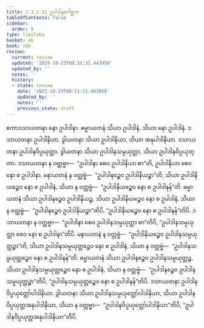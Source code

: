 ```yaml
---
title: 2.3.2.11 ဥပါဒါနဂေါစ္ဆက
tableOfContents: false
sidebar:
  order: 9
type: tipitaka
basket: ab
book: vbh
review:
  current: review
  updated: '2025-10-23T09:21:31.443058'
  updated_by: ''
  notes: ''
  history:
  - state: review
    date: '2025-10-23T09:21:31.443058'
    updated_by: ''
    notes: ''
    previous_state: draft
---
```



<ReviewStatus review={frontmatter.review} showDetails={true} />

<HypothesisAnnotation frontmatter={frontmatter} />

<DynamicBreadcrumb />

<Paragraph number="606" book="vbh">
ဧကာဒသာယတနာ နော ဥပါဒါနာ. ဓမ္မာယတနံ သိယာ ဥပါဒါနံ, သိယာ နော ဥပါဒါနံ. ဒသာယတနာ ဥပါဒါနိယာ. ဒွါယတနာ သိယာ ဥပါဒါနိယာ, သိယာ အနုပါဒါနိယာ. ဒသာယတနာ ဥပါဒါနဝိပ္ပယုတ္တာ. ဒွါယတနာ သိယာ ဥပါဒါနသမ္ပယုတ္တာ, သိယာ ဥပါဒါနဝိပ္ပယုတ္တာ. ဒသာယတနာ န ဝတ္တဗ္ဗာ—  “ဥပါဒါနာ စေဝ ဥပါဒါနိယာ စာ”တိ, ဥပါဒါနိယာ စေဝ နော စ ဥပါဒါနာ. မနာယတနံ န ဝတ္တဗ္ဗံ—  “ဥပါဒါနဉ္စေဝ ဥပါဒါနိယဉ္စာ”တိ, သိယာ ဥပါဒါနိယဉ္စေဝ နော စ ဥပါဒါနံ, သိယာ န ဝတ္တဗ္ဗံ—  “ဥပါဒါနိယဉ္စေဝ နော စ ဥပါဒါနန်”တိ. ဓမ္မာယတနံ သိယာ ဥပါဒါနဉ္စေဝ ဥပါဒါနိယဉ္စ, သိယာ ဥပါဒါနိယဉ္စေဝ နော စ ဥပါဒါနံ, သိယာ န ဝတ္တဗ္ဗံ—  “ဥပါဒါနဉ္စေဝ ဥပါဒါနိယဉ္စာ”တိပိ, “ဥပါဒါနိယဉ္စေဝ နော စ ဥပါဒါနန်”တိပိ. ဒသာယတနာ န ဝတ္တဗ္ဗာ—  “ဥပါဒါနာ စေဝ ဥပါဒါနသမ္ပယုတ္တာ စာ”တိပိ, “ဥပါဒါနသမ္ပယုတ္တာ စေဝ နော စ ဥပါဒါနာ”တိပိ. မနာယတနံ န ဝတ္တဗ္ဗံ—  “ဥပါဒါနိယဉ္စေဝ ဥပါဒါနသမ္ပယုတ္တဉ္စာ”တိ, သိယာ ဥပါဒါနသမ္ပယုတ္တဉ္စေဝ နော စ ဥပါဒါနံ, သိယာ န ဝတ္တဗ္ဗံ—  “ဥပါဒါနသမ္ပယုတ္တဉ္စေဝ နော စ ဥပါဒါနန်”တိ. ဓမ္မာယတနံ သိယာ ဥပါဒါနဉ္စေဝ ဥပါဒါနသမ္ပယုတ္တဉ္စ, သိယာ ဥပါဒါနသမ္ပယုတ္တဉ္စေဝ နော စ ဥပါဒါနံ, သိယာ န ဝတ္တဗ္ဗံ—  “ဥပါဒါနဉ္စေဝ ဥပါဒါနသမ္ပယုတ္တဉ္စာ”တိပိ, “ဥပါဒါနသမ္ပယုတ္တဉ္စေဝ နော စ ဥပါဒါနန်”တိပိ. ဒသာယတနာ ဥပါဒါနဝိပ္ပယုတ္တော်ပါဒါနိယာ. ဒွါယတနာ သိယာ ဥပါဒါနသမ္ပယုတ္တော်ပါဒါနိယာ, သိယာ ဥပါဒါနဝိပ္ပယုတ္တအနုပါဒါနိယာ, သိယာ န ဝတ္တဗ္ဗာ—  “ဥပါဒါနဝိပ္ပယုတ္တော်ပါဒါနိယာ”တိပိ, “ဥပါဒါနဝိပ္ပယုတ္တအနုပါဒါနိယာ”တိပိ.
</Paragraph>